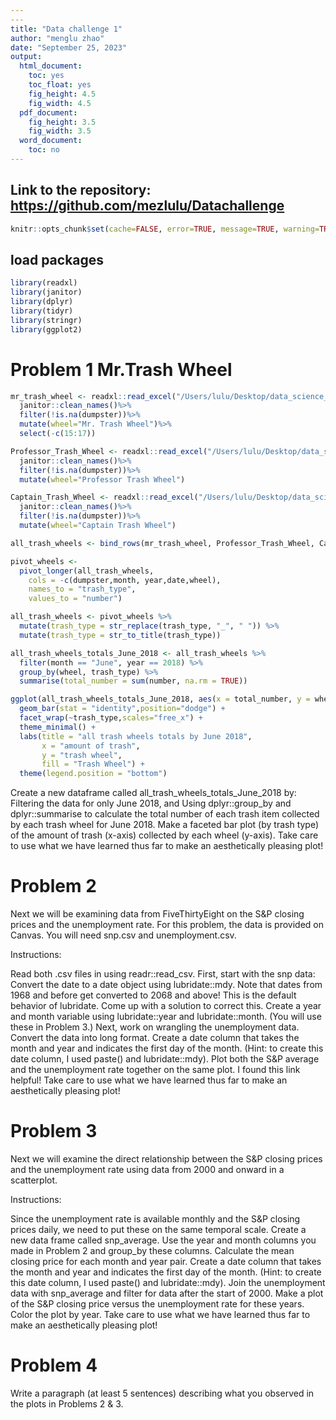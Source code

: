 ```yaml
---
---
title: "Data challenge 1"
author: "menglu zhao"
date: "September 25, 2023"
output:
  html_document:
    toc: yes
    toc_float: yes
    fig_height: 4.5
    fig_width: 4.5
  pdf_document:
    fig_height: 3.5
    fig_width: 3.5
  word_document:
    toc: no
---
```


## Link to the repository: <https://github.com/mezlulu/Datachallenge>
```r
knitr::opts_chunk$set(cache=FALSE, error=TRUE, message=TRUE, warning=TRUE)
```

## load packages
```r
library(readxl)
library(janitor)
library(dplyr)
library(tidyr)
library(stringr)
library(ggplot2)
```

# Problem 1 Mr.Trash Wheel

```r
mr_trash_wheel <- readxl::read_excel("/Users/lulu/Desktop/data_science_1/Trash-Wheel-Collection-Totals-8-6-19.xlsx",sheet= 1) %>%
  janitor::clean_names()%>%
  filter(!is.na(dumpster))%>%
  mutate(wheel="Mr. Trash Wheel")%>%
  select(-c(15:17))

Professor_Trash_Wheel <- readxl::read_excel("/Users/lulu/Desktop/data_science_1/Trash-Wheel-Collection-Totals-8-6-19.xlsx",sheet= 2) %>%
  janitor::clean_names()%>%
  filter(!is.na(dumpster))%>%
  mutate(wheel="Professor Trash Wheel")

Captain_Trash_Wheel <- readxl::read_excel("/Users/lulu/Desktop/data_science_1/Trash-Wheel-Collection-Totals-8-6-19.xlsx",sheet= 3) %>%
  janitor::clean_names()%>%
  filter(!is.na(dumpster))%>%
  mutate(wheel="Captain Trash Wheel")

all_trash_wheels <- bind_rows(mr_trash_wheel, Professor_Trash_Wheel, Captain_Trash_Wheel)

pivot_wheels <- 
  pivot_longer(all_trash_wheels,
    cols = -c(dumpster,month, year,date,wheel),
    names_to = "trash_type",
    values_to = "number")       

all_trash_wheels <- pivot_wheels %>%
  mutate(trash_type = str_replace(trash_type, "_", " ")) %>%
  mutate(trash_type = str_to_title(trash_type))  

all_trash_wheels_totals_June_2018 <- all_trash_wheels %>%
  filter(month == "June", year == 2018) %>%
  group_by(wheel, trash_type) %>%
  summarise(total_number = sum(number, na.rm = TRUE))

ggplot(all_trash_wheels_totals_June_2018, aes(x = total_number, y = wheel, fill = wheel)) + #a faceted bar plot (by trash type)
  geom_bar(stat = "identity",position="dodge") +
  facet_wrap(~trash_type,scales="free_x") +
  theme_minimal() +
  labs(title = "all trash wheels totals by June 2018",
       x = "amount of trash",
       y = "trash wheel",
       fill = "Trash Wheel") +
  theme(legend.position = "bottom")

```


Create a new dataframe called all_trash_wheels_totals_June_2018 by:
Filtering the data for only June 2018, and
Using dplyr::group_by and dplyr::summarise to calculate the total number of each trash item collected by each trash wheel for June 2018.
Make a faceted bar plot (by trash type) of the amount of trash (x-axis) collected by each wheel (y-axis). Take care to use what we have learned thus far to make an aesthetically pleasing plot!




# Problem 2
Next we will be examining data from FiveThirtyEight on the S&P closing prices and the unemployment rate. For this problem, the data is provided on Canvas. You will need snp.csv and unemployment.csv.

Instructions:

Read both .csv files in using readr::read_csv.
First, start with the snp data:
Convert the date to a date object using lubridate::mdy.
Note that dates from 1968 and before get converted to 2068 and above! This is the default behavior of lubridate. Come up with a solution to correct this.
Create a year and month variable using lubridate::year and lubridate::month. (You will use these in Problem 3.)
Next, work on wrangling the unemployment data.
Convert the data into long format.
Create a date column that takes the month and year and indicates the first day of the month. (Hint: to create this date column, I used paste() and lubridate::mdy).
Plot both the S&P average and the unemployment rate together on the same plot. I found this link helpful! Take care to use what we have learned thus far to make an aesthetically pleasing plot!




# Problem 3
Next we will examine the direct relationship between the S&P closing prices and the unemployment rate using data from 2000 and onward in a scatterplot.

Instructions:

Since the unemployment rate is available monthly and the S&P closing prices daily, we need to put these on the same temporal scale.
Create a new data frame called snp_average.
Use the year and month columns you made in Problem 2 and group_by these columns.
Calculate the mean closing price for each month and year pair.
Create a date column that takes the month and year and indicates the first day of the month. (Hint: to create this date column, I used paste() and lubridate::mdy).
Join the unemployment data with snp_average and filter for data after the start of 2000.
Make a plot of the S&P closing price versus the unemployment rate for these years. Color the plot by year. Take care to use what we have learned thus far to make an aesthetically pleasing plot!




# Problem 4
Write a paragraph (at least 5 sentences) describing what you observed in the plots in Problems 2 & 3.
